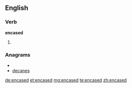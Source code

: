 ==English==

===Verb===
'''encased'''

# {{past of|[[encase]]}}

===Anagrams===
* {{alphagram|acdeens}}
* [[decanes#English|decanes]]

[[de:encased]]
[[et:encased]]
[[mg:encased]]
[[te:encased]]
[[zh:encased]]